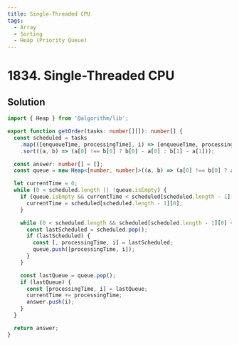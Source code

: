 ```yaml
---
title: Single-Threaded CPU
tags:
  - Array
  - Sorting
  - Heap (Priority Queue)
---
```


# 1834. Single-Threaded CPU

<Badges>
  <LevelBadge level="medium" />
  <TopicBadge name="Array" slug="array" />
  <TopicBadge name="Sorting" slug="sorting" />
  <TopicBadge name="Heap (Priority Queue)" slug="heap-priority-queue" />
</Badges>

## Solution

```typescript filename="solution.ts" copy
import { Heap } from '@algorithm/lib';

export function getOrder(tasks: number[][]): number[] {
  const scheduled = tasks
    .map(([enqueueTime, processingTime], i) => [enqueueTime, processingTime, i])
    .sort((a, b) => (a[0] !== b[0] ? b[0] - a[0] : b[1] - a[1]));

  const answer: number[] = [];
  const queue = new Heap<[number, number]>((a, b) => (a[0] !== b[0] ? a[0] - b[0] : a[1] - b[1]));

  let currentTime = 0;
  while (0 < scheduled.length || !queue.isEmpty) {
    if (queue.isEmpty && currentTime < scheduled[scheduled.length - 1][0]) {
      currentTime = scheduled[scheduled.length - 1][0];
    }

    while (0 < scheduled.length && scheduled[scheduled.length - 1][0] <= currentTime) {
      const lastScheduled = scheduled.pop();
      if (lastScheduled) {
        const [, processingTime, i] = lastScheduled;
        queue.push([processingTime, i]);
      }
    }

    const lastQueue = queue.pop();
    if (lastQueue) {
      const [processingTime, i] = lastQueue;
      currentTime += processingTime;
      answer.push(i);
    }
  }

  return answer;
}
```

<ProblemLink
  codingSite="leetcode"
  href="https://leetcode.com/problems/single-threaded-cpu"
  title="Single-Threaded CPU"
/>
